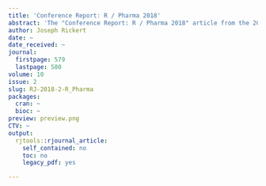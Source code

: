 ```yaml
---
title: 'Conference Report: R / Pharma 2018'
abstract: 'The "Conference Report: R / Pharma 2018" article from the 2018-2 issue.'
author: Joseph Rickert
date: ~
date_received: ~
journal:
  firstpage: 579
  lastpage: 580
volume: 10
issue: 2
slug: RJ-2018-2-R_Pharma
packages:
  cran: ~
  bioc: ~
preview: preview.png
CTV: ~
output:
  rjtools::rjournal_article:
    self_contained: no
    toc: no
    legacy_pdf: yes

---
```

